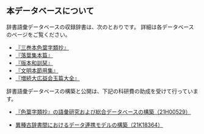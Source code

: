 ## 本データベースについて

辞書語彙データベースの収録辞書は、次のとおりです。
詳細は各データベースのページをご覧ください。

- [『三巻本色葉字類抄』](/jiruisho)
- [『落葉集本篇』](/racvyoxv)
- [『版本和訓栞』](/wakunnoshiori)
- [『文明本節用集』](/bunmei)
- [『増続大広益会玉篇大全』](/gyokuhentaizen)

辞書語彙データベースの構築と公開は、下記の科研費の助成を受けて行っています。

- [『色葉字類抄』の語彙研究および総合データベースの構築（21H00529）](https://kaken.nii.ac.jp/ja/grant/KAKENHI-PROJECT-21H00529/)

- [異種古辞書間におけるデータ連携モデルの構築（21K18364）](https://kaken.nii.ac.jp/ja/grant/KAKENHI-PROJECT-21K18364/)

